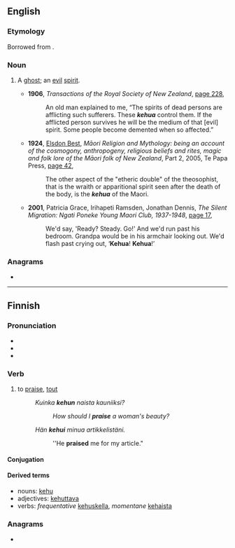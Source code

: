 ==English==

===Etymology===
Borrowed from {{bor|en|mi|-|notext=1}}.

===Noun===
{{en-noun|s|kehua}}

# {{lb|en|New Zealand}} A [[ghost]]; an [[evil]] [[spirit]].
#* '''1906''', ''Transactions of the Royal Society of New Zealand'', [http://books.google.com.au/books?id=rC6-CwFDT4IC&q=%22kehua%22&dq=%22kehua%22&hl=en&ei=NpehTbLFIM_BcZmDxf0B&sa=X&oi=book_result&ct=result&resnum=10&ved=0CFMQ6AEwCQ page 228],
#*: An old man explained to me, “The spirits of dead persons are afflicting such sufferers. These '''''kehua''''' control them. If the afflicted person survives he will be the medium of that [evil] spirit. Some people become demented when so affected.”
#* '''1924''', [[w:Elsdon Best|Elsdon Best]], ''Māori Religion and Mythology: being an account of the cosmogony, anthropogeny, religious beliefs and rites, magic and folk lore of the Māori folk of New Zealand'', Part 2, 2005, Te Papa Press, [http://books.google.com.au/books?id=GZLXAAAAMAAJ&q=%22kehua%22&dq=%22kehua%22&hl=en&ei=fqKhTd3oA5m0cK2BsYAC&sa=X&oi=book_result&ct=result&resnum=4&ved=0CDUQ6AEwAzgK page 42],
#*: The other aspect of the "etheric double" of the theosophist, that is the wraith or apparitional spirit seen after the death of the body, is the '''''kehua''''' of the Maori.
#* '''2001''', Patricia Grace, Irihapeti Ramsden, Jonathan Dennis, ''The Silent Migration: Ngati Poneke Young Maori Club, 1937-1948'', [http://books.google.com.au/books?id=WRSCu-TOufIC&pg=PA17&dq=%22kehua%22&hl=en&ei=5qmhTfvMN4HZcabYgP4B&sa=X&oi=book_result&ct=result&resnum=7&ved=0CEYQ6AEwBjgo#v=onepage&q=%22kehua%22&f=false page 17],
#*: We'd say, 'Ready? Steady. Go!' And we'd run past his bedroom. Grandpa would be in his armchair looking out. We'd flash past crying out, ‘'''Kehua'''! '''Kehua'''!’

===Anagrams===
* {{anagrams|en|Hauke}}

----

==Finnish==
{{Finnish index|k|e}}

===Pronunciation===
* {{IPA|[ˈke̞ɦuɑˣ]|lang=fi}}
* {{hyphenation|ke|hu|a|lang=fi}}
* {{rhymes|ɑ|lang=fi}}

===Verb===
{{fi-verb}}

# {{lb|fi|transitive}} to [[praise]], [[tout]]
#: ''Kuinka '''kehun''' naista kauniiksi?''
#:: ''How should I '''praise''' a woman's beauty?''
#: ''Hän '''kehui''' minua artikkelistäni.''
#:: ''He '''praised''' me for my article."

====Conjugation====
{{fi-conj-sanoa|keh|||u|a}}

====Derived terms====
* nouns: [[kehu]]
* adjectives: [[kehuttava]]
* verbs: ''frequentative'' [[kehuskella]], ''momentane'' [[kehaista]]

===Anagrams===
* {{anagrams|fi|uhkea}}